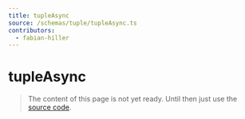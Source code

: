 ```yaml
---
title: tupleAsync
source: /schemas/tuple/tupleAsync.ts
contributors:
  - fabian-hiller
---
```


# tupleAsync

> The content of this page is not yet ready. Until then just use the [source code](https://github.com/fabian-hiller/valibot/blob/main/library/src/schemas/tuple/tupleAsync.ts).
